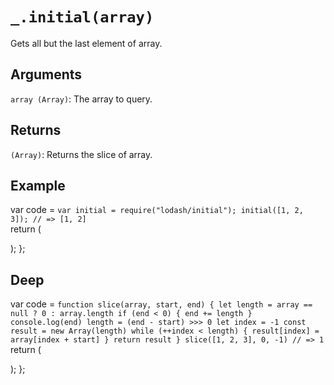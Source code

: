 # `_.initial(array)`

Gets all but the last element of array.

## Arguments
`array (Array)`: The array to query.

## Returns
`(Array)`: Returns the slice of array.

## Example


var code =  `var initial = require("lodash/initial");
initial([1, 2, 3]);
// => [1, 2]
`   
  return (
    <div>
      <Embed source={code} />
    </div>
  );
};

<Demo/>

## Deep

var code =  `
function slice(array, start, end) {
  let length = array == null ? 0 : array.length
  if (end < 0) {
    end += length
  }
  console.log(end)
  length = (end - start) >>> 0
  let index = -1
  const result = new Array(length)
  while (++index < length) {
    result[index] = array[index + start]
  }
  return result
}
slice([1, 2, 3], 0, -1)
// => 1
`   
  return (
    <div>
      <Embed source={code} />
    </div>
  );
};

<DeepDemo/>

